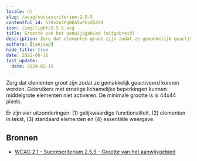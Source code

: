 ```yaml
---
locale: nl
slug: /wcag/succescriterium-2-5-5
contentful_id: 570v2e7PgWEASwPUcd5X7d
icon: /img/light/2.5.5.svg
title: Grootte van het aanwijsgebied (uitgebreid)
description: Zorg dat elementen groot zijn zodat ze gemakkelijk geactiveerd kunnen worden. Gebruikers met ernstige lichamelijke beperkingen kunnen middelgrote elementen niet activeren. De minimale grootte is is 44x44 pixels.
authors: [janjaap]
hide_title: true
date: 2022-06-16
last_update:
  date: 2024-02-15
---
```


<Hero
  title="Grootte van het aanwijsgebied (uitgebreid)"
  imageSrc="/img/light/2.5.5.svg"
  alt="WCAG 2.5.5 icon"
  prefix="Succescriterium 2.5.5"
  suffix="Niveau AAA"
/>

Zorg dat elementen groot zijn zodat ze gemakkelijk geactiveerd kunnen worden. Gebruikers met ernstige lichamelijke beperkingen kunnen middelgrote elementen niet activeren. De minimale grootte is is 44x44 pixels.

Er zijn vier uitzonderingen: (1) gelijkwaardige functionaliteit, (2) elementen in tekst, (3) standaard elementen en (4) essentiële weergave.

## Bronnen

- [WCAG 2.1 - Succescriterium 2.5.5 - Grootte van het aanwijsgebied](https://www.w3.org/Translations/WCAG21-nl/#grootte-van-het-aanwijsgebied)
